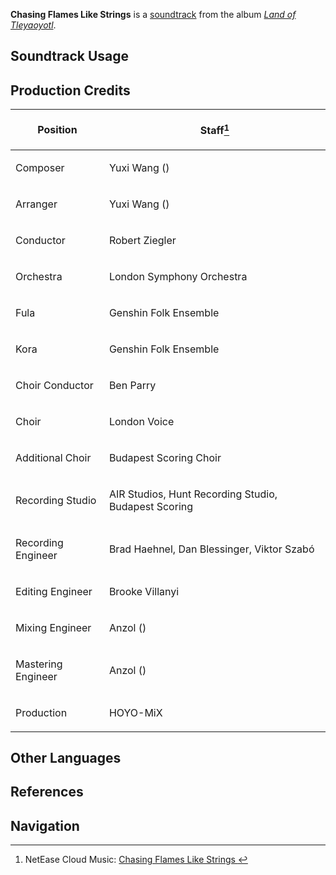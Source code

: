 {{Stub|production credits}}
{{Soundtrack Infobox
|image          = Land of Tleyaoyotl.png
|album          = Land of Tleyaoyotl
|disc           = 2
|number         = 36
|featured       = 
|featured2      = 
|featured3      = 
|featured_disc  = 
|featured_disc2 = 
|featured_disc3 = 
|youtube_id     = P1WxfSNSpzc
|spotify_id     = 6l6hIrUmZvLwnbEs6IDUnx
|previous       = A Distant Farewell
|next           = Flower Writing
}}
'''Chasing Flames Like Strings''' is a [[soundtrack]] from the album ''[[Land of Tleyaoyotl]]''.

==Soundtrack Usage==
{{Soundtrack Usage
|location          = Basin of Unnumbered Flames//day;;Coatepec Mountain//day;;Tequemecan Valley//day;;Toyac Springs//day
|quest             = 
|domain            = 
|eventgameplay     = 
|special_displayed = 
|special           = 
|teapot            = 
|mediaoriginal     =
}}
<!--
==Other Arrangements==
{{Files by Category Gallery|Media Using an Unreleased Arrangement of {{subst:#titleparts:{{subst:PAGENAME}}}} Soundtrack}}
-->
==Production Credits==
{| class="wikitable"
! Position
! Staff<ref>NetEase Cloud Music: [https://music.163.com/#/song?id=2635291858 Chasing Flames Like Strings {{zh|逐火如弦}}]</ref>
|-
! Composer
| Yuxi Wang ({{zh|王予曦}})
|-
! Arranger
| Yuxi Wang ({{zh|王予曦}})
|-
! Conductor
| Robert Ziegler
|-
! Orchestra
| London Symphony Orchestra
|-
! Fula
| Genshin Folk Ensemble
|-
! Kora
| Genshin Folk Ensemble
|-
! Choir Conductor
| Ben Parry
|-
! Choir
| London Voice
|-
! Additional Choir
| Budapest Scoring Choir
|-
! Recording Studio
| AIR Studios, Hunt Recording Studio, Budapest Scoring
|-
! Recording Engineer
| Brad Haehnel, Dan Blessinger, Viktor Szabó
|-
! Editing Engineer
| Brooke Villanyi
|-
! Mixing Engineer
| Anzol ({{zh|鸦雀有声}})
|-
! Mastering Engineer
| Anzol ({{zh|鸦雀有声}})
|-
! Production
| HOYO-MiX
|}

<!--
==Gallery==
<gallery>
</gallery>

==Trivia==
-->
==Other Languages==
{{Other Languages
|en      = Chasing Flames Like Strings
|zhs     = 逐火如弦
|zhs_rm  = Zhúhuǒ Rúxián
|zht     = 逐火如弦
|zht_rm  = Zhúhuǒ Rúcián
|zh_tl   = Chasing Flames Like Strings
|ja      = 
|ja_rm   = 
|ja_tl   = 
}}

==References==
{{Reflist}}

==Navigation==
{{Soundtrack Navbox|Land of Tleyaoyotl}}